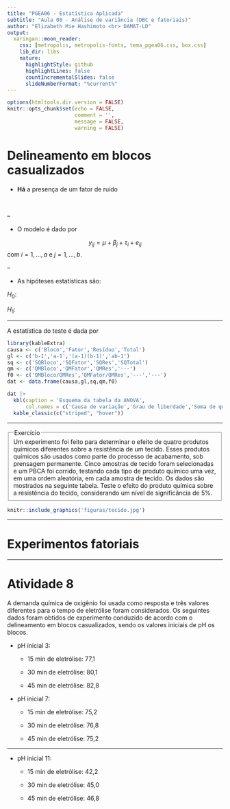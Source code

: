 ```yaml
---
title: "PGEA06 - Estatística Aplicada"
subtitle: "Aula 08 - Análise de variância (DBC e fatoriais)" 
author: "Elizabeth Mie Hashimoto <br> DAMAT-LD"
output:
  xaringan::moon_reader:
    css: [metropolis, metropolis-fonts, tema_pgea06.css, box.css]
    lib_dir: libs
    nature:
      highlightStyle: github
      highlightLines: false
      countIncrementalSlides: false
      slideNumberFormat: "%current%"
---
```


```r
options(htmltools.dir.version = FALSE)
knitr::opts_chunk$set(echo = FALSE, 
                      comment = '',
                      message = FALSE,
                      warning = FALSE)
```
<style> 
#caixa {
  border: 1px solid;
  padding: 10px;
  box-shadow: 5px 10px blue;
}
div {
  text-align: justify;
  text-justify: inter-word;
}
</style>

# Delineamento em blocos casualizados

- **Há** a presença de um fator de ruído

<br>

--

- O modelo é dado por

$$y_{ij}=\mu+\beta_j+\tau_i+e_{ij}$$
com $i=1,\ldots,a$ e $j=1,\ldots,b$.

--

- As hipóteses estatísticas são:

$H_0$:

$H_1$:

---

A estatística do teste é dada por

```r
library(kableExtra)
causa <- c('Bloco','Fator','Resíduo','Total')
gl <- c('b-1','a-1','(a-1)(b-1)','ab-1')
sq <- c('SQBloco','SQFator','SQRes','SQTotal')
qm <- c('QMBloco','QMFator','QMRes','---')
f0 <- c('QMBloco/QMRes','QMFator/QMRes','---','---')
dat <- data.frame(causa,gl,sq,qm,f0)

dat |> 
  kbl(caption = 'Esquema da tabela da ANOVA',
      col.names = c('Causa de variação','Grau de liberdade','Soma de quadrados','Quadrado médio','f0')) |> 
  kable_classic(c("striped", "hover"))
```

---

<fieldset class="fldsetexample-class">
  <legend class="legendexample-class">
    Exercício
  </legend>
  Um experimento foi feito para determinar o efeito de quatro produtos químicos diferentes sobre a resistência de um tecido. Esses produtos químicos são usados como parte do processo de acabamento, sob prensagem permanente. Cinco amostras de tecido foram selecionadas e um PBCA foi corrido, testando cada tipo de produto químico uma vez, em uma ordem aleatória, em cada amostra de tecido. Os dados são mostrados na seguinte tabela. Teste o efeito do produto química sobre a resistência do tecido, considerando um nível de significância de 5%.
</fieldset>

```r
knitr::include_graphics('figuras/tecido.jpg')
```

---

# Experimentos fatoriais

---

# Atividade 8

A demanda química de oxigênio foi usada como resposta e três valores diferentes para o tempo de eletrólise foram considerados. Os seguintes dados foram obtidos de experimento conduzido de acordo com o delineamento em blocos casualizados, sendo os valores iniciais de pH os blocos.

- pH inicial 3:

  - 15 min de eletrólise: 77,1 
  
  - 30 min de eletrólise: 80,1
  
  - 45 min de eletrólise: 82,8 
  
- pH inicial 7:

  - 15 min de eletrólise: 75,2 
  
  - 30 min de eletrólise: 76,8
  
  - 45 min de eletrólise: 75,2
  
---
  
- pH inicial 11:

  - 15 min de eletrólise: 42,2 
  
  - 30 min de eletrólise: 45,0
  
  - 45 min de eletrólise: 46,8


